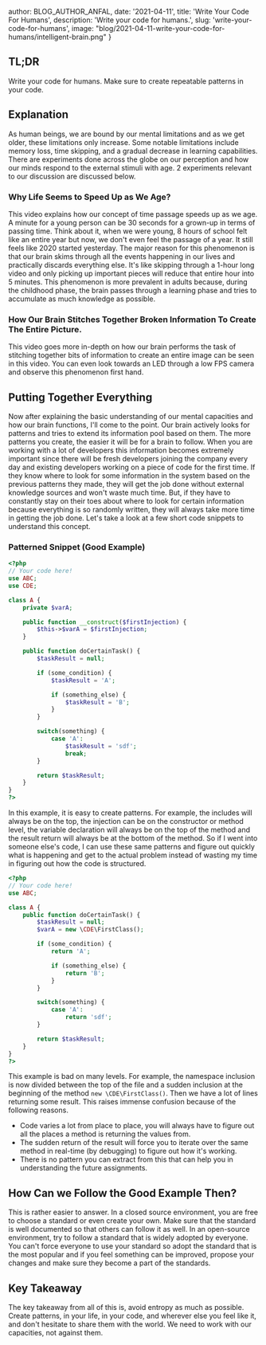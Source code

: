 
  author: BLOG_AUTHOR_ANFAL,
  date: '2021-04-11',
  title: 'Write Your Code For Humans',
  description: 'Write your code for humans.',
  slug: 'write-your-code-for-humans',
  image: "blog/2021-04-11-write-your-code-for-humans/intelligent-brain.png"
}


<BlogImage src='blog/2021-04-11-write-your-code-for-humans/intelligent-brain.png' alt="Intelligent Brain" />

## TL;DR
Write your code for humans. Make sure to create repeatable patterns in your code.

## Explanation
As human beings, we are bound by our mental limitations and as we get older, these limitations only increase. Some notable limitations include memory loss, time skipping, and a gradual decrease in learning capabilities.
There are experiments done across the globe on our perception and how our minds respond to the external stimuli with age. 2 experiments relevant to our discussion are discussed below.

### Why Life Seems to Speed Up as We Age?
<BlogYoutubeVideoEmbed src='aIx2N-viNwY' title="YouTube video player"/>
This video explains how our concept of time passage speeds up as we age. A minute for a young person can be 30 seconds for a grown-up in terms of passing time. Think about it, when we were young, 8 hours of school felt like an entire year but now, we don't even feel the passage of a year. It still feels like 2020 started yesterday.
The major reason for this phenomenon is that our brain skims through all the events happening in our lives and practically discards everything else. It's like skipping through a 1-hour long video and only picking up important pieces will reduce that entire hour into 5 minutes. This phenomenon is more prevalent in adults because, during the childhood phase, the brain passes through a learning phase and tries to accumulate as much knowledge as possible.

### How Our Brain Stitches Together Broken Information To Create The Entire Picture.
<BlogYoutubeVideoEmbed src='_FlV6pgwlrk' title="YouTube video player"/>
This video goes more in-depth on how our brain performs the task of stitching together bits of information to create an entire image can be seen in this video. You can even look towards an LED through a low FPS camera and observe this phenomenon first hand.

## Putting Together Everything
Now after explaining the basic understanding of our mental capacities and how our brain functions, I'll come to the point.
Our brain actively looks for patterns and tries to extend its information pool based on them. The more patterns you create, the easier it will be for a brain to follow.
When you are working with a lot of developers this information becomes extremely important since there will be fresh developers joining the company every day and existing developers working on a piece of code for the first time. If they know where to look for some information in the system based on the previous patterns they made, they will get the job done without external knowledge sources and won't waste much time. But, if they have to constantly stay on their toes about where to look for certain information because everything is so randomly written, they will always take more time in getting the job done.
Let's take a look at a few short code snippets to understand this concept.

### Patterned Snippet (Good Example)
```php
<?php
// Your code here!
use ABC;
use CDE;

class A {
    private $varA;

    public function __construct($firstInjection) {
        $this->$varA = $firstInjection;
    }

    public function doCertainTask() {
        $taskResult = null;

        if (some_condition) {
            $taskResult = 'A';

            if (something_else) {
                $taskResult = 'B';
            }
        }

        switch(something) {
            case 'A':
                $taskResult = 'sdf';
                break;
        }

        return $taskResult;
    }
}
?>
```

In this example, it is easy to create patterns. For example, the includes will always be on the top, the injection can be on the constructor or method level, the variable declaration will always be on the top of the method and the result return will always be at the bottom of the method. So if I went into someone else's code, I can use these same patterns and figure out quickly what is happening and get to the actual problem instead of wasting my time in figuring out how the code is structured.

```php
<?php
// Your code here!
use ABC;

class A {
    public function doCertainTask() {
        $taskResult = null;
        $varA = new \CDE\FirstClass();

        if (some_condition) {
            return 'A';

            if (something_else) {
                return 'B';
            }
        }

        switch(something) {
            case 'A':
                return 'sdf';
        }

        return $taskResult;
    }
}
?>
```

This example is bad on many levels. For example, the namespace inclusion is now divided between the top of the file and a sudden inclusion at the beginning of the method `new \CDE\FirstClass()`. Then we have a lot of lines returning some result. This raises immense confusion because of the following reasons.

- Code varies a lot from place to place, you will always have to figure out all the places a method is returning the values from.
- The sudden return of the result will force you to iterate over the same method in real-time (by debugging) to figure out how it's working.
- There is no pattern you can extract from this that can help you in understanding the future assignments.

## How Can we Follow the Good Example Then?
This is rather easier to answer. In a closed source environment, you are free to choose a standard or even create your own. Make sure that the standard is well documented so that others can follow it as well. In an open-source environment, try to follow a standard that is widely adopted by everyone. You can't force everyone to use your standard so adopt the standard that is the most popular and if you feel something can be improved, propose your changes and make sure they become a part of the standards.

## Key Takeaway
The key takeaway from all of this is, avoid entropy as much as possible. Create patterns, in your life, in your code, and wherever else you feel like it, and don't hesitate to share them with the world. We need to work with our capacities, not against them.
